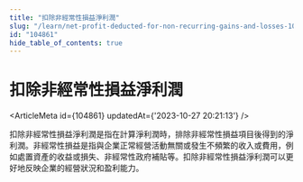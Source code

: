 ```yaml
---
title: "扣除非經常性損益淨利潤"
slug: "/learn/net-profit-deducted-for-non-recurring-gains-and-losses-104861"
id: "104861"
hide_table_of_contents: true
---
```



# 扣除非經常性損益淨利潤

<ArticleMeta id={104861} updatedAt={'2023-10-27 20:21:13'} />
<div className='border-solid border-b border-t-0 my-4 border-[var(--ifm-color-gray-300)]' />

扣除非經常性損益淨利潤是指在計算淨利潤時，排除非經常性損益項目後得到的淨利潤。非經常性損益是指與企業正常經營活動無關或發生不頻繁的收入或費用，例如處置資產的收益或損失、非經常性政府補貼等。扣除非經常性損益淨利潤可以更好地反映企業的經營狀況和盈利能力。
